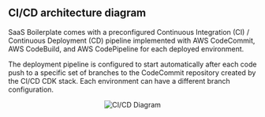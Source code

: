 
## CI/CD architecture diagram

SaaS Boilerplate comes with a preconfigured Continuous Integration (CI) / Continuous Deployment (CD) pipeline
implemented with AWS CodeCommit, AWS CodeBuild, and AWS CodePipeline for each deployed environment.

The deployment pipeline is configured to start automatically after each code push to a specific set of branches to the
CodeCommit repository created by the CI/CD CDK stack. Each environment can have a different branch configuration.

<p align="center">
  <img src={useBaseUrl("img/cicd-diagram-v3.png")} alt="CI/CD Diagram" />
</p>
